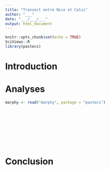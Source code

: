 ```yaml
---
title: "Transect entre Nice et Calvi"
author: "___"
date: "___/___/___"
output: html_document
---
```


```r
knitr::opts_chunk$set(echo = TRUE)
SciViews::R
library(pastecs)
```

# Introduction

<!--- Consignes
Proposez une courte introduction de 4-5 phrases sur le jeu de données marphy du package pastecs.

Cette introduction doit permettre de comprendre le document sans avoir besoin de lire un autre fichier. 
--->

# Analyses

```r
marphy <- read("marphy", package = "pastecs")
```



<!--- Consignes
Proposez un tableau et deux graphiques pour explorer ce nouveau tableau de données. Décrivez votre tableau et vos graphiques en maximum 3 phrases.
--->

```r

```

```r

```

```r

```

<!--- Consignes 
Proposez entre 4 et 6 dendrogrammes. Vous avez la possibilité de travailler
- sur la standardisation des données
- sur le choix de l'indice de distance
- sur le choix de la méthode de lien employé pour réaliser le dendrogramme 
- sur les regroupements en coupant l'arbre.

Chaque stratégie employée pour réaliser vos dendrogrammes doit être explicité. La description de votre dendrogramme doit permettre de comprendre les choix que vous avez pris.

Vos descriptions ne doivent pas dépasser 5-7 phrases.
--->

```r

```

```r

```

```r

```

```r

```

```r

```

```r

```

# Conclusion

<!--- Consignes
Terminez ce travail par une brève conclusion en répondant à ces deux questions suivantes. 

- Quel est votre meilleur dendrogramme ?
- Avez vous pu retrouver les 6 zones déterminée dans la page d'aide ? 
--->

